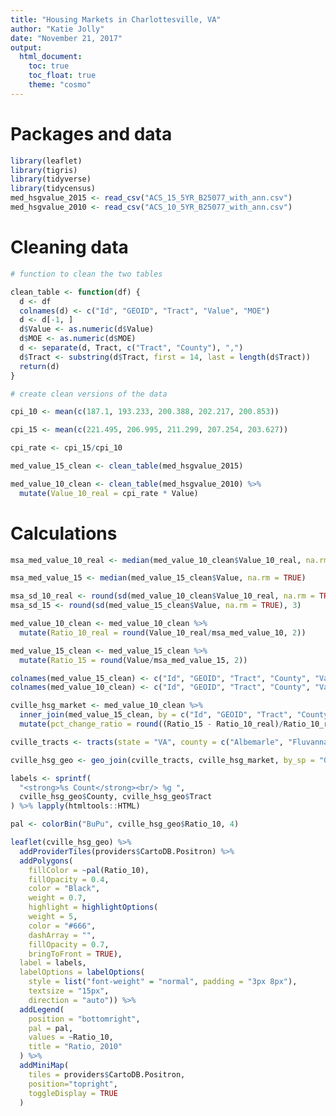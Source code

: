 ---
title: "Housing Markets in Charlottesville, VA"
author: "Katie Jolly"
date: "November 21, 2017"
output: 
  html_document:
    toc: true
    toc_float: true
    theme: "cosmo"
---

# Packages and data

```{r message=FALSE, warning=FALSE}
library(leaflet)
library(tigris)
library(tidyverse)
library(tidycensus)
med_hsgvalue_2015 <- read_csv("ACS_15_5YR_B25077_with_ann.csv")
med_hsgvalue_2010 <- read_csv("ACS_10_5YR_B25077_with_ann.csv")
```

# Cleaning data

```{r}
# function to clean the two tables

clean_table <- function(df) {
  d <- df
  colnames(d) <- c("Id", "GEOID", "Tract", "Value", "MOE")
  d <- d[-1, ]
  d$Value <- as.numeric(d$Value)
  d$MOE <- as.numeric(d$MOE)
  d <- separate(d, Tract, c("Tract", "County"), ",")
  d$Tract <- substring(d$Tract, first = 14, last = length(d$Tract))
  return(d)
}
```


```{r message=FALSE, warning=FALSE}
# create clean versions of the data

cpi_10 <- mean(c(187.1, 193.233, 200.388, 202.217, 200.853))

cpi_15 <- mean(c(221.495, 206.995, 211.299, 207.254, 203.627))

cpi_rate <- cpi_15/cpi_10

med_value_15_clean <- clean_table(med_hsgvalue_2015)

med_value_10_clean <- clean_table(med_hsgvalue_2010) %>%
  mutate(Value_10_real = cpi_rate * Value)
```

# Calculations


```{r}
msa_med_value_10_real <- median(med_value_10_clean$Value_10_real, na.rm = TRUE)

msa_med_value_15 <- median(med_value_15_clean$Value, na.rm = TRUE)

msa_sd_10_real <- round(sd(med_value_10_clean$Value_10_real, na.rm = TRUE), 3)
msa_sd_15 <- round(sd(med_value_15_clean$Value, na.rm = TRUE), 3)

med_value_10_clean <- med_value_10_clean %>%
  mutate(Ratio_10_real = round(Value_10_real/msa_med_value_10, 2))

med_value_15_clean <- med_value_15_clean %>%
  mutate(Ratio_15 = round(Value/msa_med_value_15, 2))
```


```{r}
colnames(med_value_15_clean) <- c("Id", "GEOID", "Tract", "County", "Value_15", "MOE_15", "Ratio_15")
colnames(med_value_10_clean) <- c("Id", "GEOID", "Tract", "County", "Value_10", "MOE_10", "Value_10_real", "Ratio_10_real")

cville_hsg_market <- med_value_10_clean %>%
  inner_join(med_value_15_clean, by = c("Id", "GEOID", "Tract", "County")) %>%
  mutate(pct_change_ratio = round((Ratio_15 - Ratio_10_real)/Ratio_10_real, 2)) 
```

```{r message=FALSE, warning=FALSE}
cville_tracts <- tracts(state = "VA", county = c("Albemarle", "Fluvanna", "Greene", "Nelson", "Charlottesville city", "Buckingham"))

cville_hsg_geo <- geo_join(cville_tracts, cville_hsg_market, by_sp = "GEOID", by_df = "GEOID", how = "inner")
```

```{r}
labels <- sprintf(
  "<strong>%s Count</strong><br/> %g ",
  cville_hsg_geo$County, cville_hsg_geo$Tract
) %>% lapply(htmltools::HTML)

pal <- colorBin("BuPu", cville_hsg_geo$Ratio_10, 4)

leaflet(cville_hsg_geo) %>%
  addProviderTiles(providers$CartoDB.Positron) %>%
  addPolygons(
    fillColor = ~pal(Ratio_10),
    fillOpacity = 0.4,
    color = "Black",
    weight = 0.7,
    highlight = highlightOptions(
    weight = 5,
    color = "#666",
    dashArray = "",
    fillOpacity = 0.7,
    bringToFront = TRUE),
  label = labels,
  labelOptions = labelOptions(
    style = list("font-weight" = "normal", padding = "3px 8px"),
    textsize = "15px",
    direction = "auto")) %>%
  addLegend(
    position = "bottomright",
    pal = pal,
    values = ~Ratio_10,
    title = "Ratio, 2010"
  ) %>%
  addMiniMap(
    tiles = providers$CartoDB.Positron,
    position="topright",
    toggleDisplay = TRUE
  )
  
```

